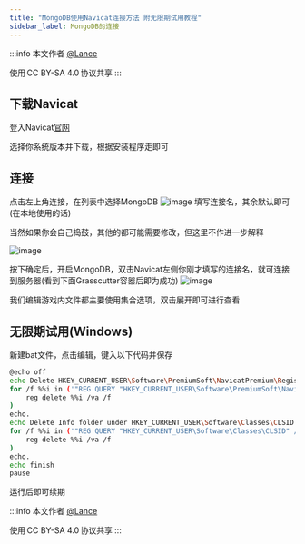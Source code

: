 ```yaml
---
title: "MongoDB使用Navicat连接方法 附无限期试用教程"
sidebar_label: MongoDB的连接
---
```

:::info
本文作者 [@Lance](https://github.com/cnlancehu/) 

使用 CC BY-SA 4.0 协议共享
:::
## 下载Navicat

登入Navicat[官网](https://www.navicat.com.cn/download/navicat-premium)

选择你系统版本并下载，根据安装程序走即可

## 连接
点击左上角连接，在列表中选择MongoDB
![image](https://user-images.githubusercontent.com/106385654/180144221-2df6f352-2a5f-4dc5-8373-f0d055807c29.png)
填写连接名，其余默认即可(在本地使用的话)

当然如果你会自己捣鼓，其他的都可能需要修改，但这里不作进一步解释

![image](https://user-images.githubusercontent.com/106385654/180144338-05fd1fae-5ebd-4ebb-add8-9ada90f342f5.png)

按下确定后，开启MongoDB，双击Navicat左侧你刚才填写的连接名，就可连接到服务器(看到下面Grasscutter容器后即为成功)
![image](https://user-images.githubusercontent.com/106385654/180144825-bc49f691-352f-489f-ba70-4165ae754d4e.png)

我们编辑游戏内文件都主要使用集合选项，双击展开即可进行查看

## 无限期试用(Windows)
新建bat文件，点击编辑，键入以下代码并保存
```bash
@echo off
echo Delete HKEY_CURRENT_USER\Software\PremiumSoft\NavicatPremium\Registration[version and language]
for /f %%i in ('"REG QUERY "HKEY_CURRENT_USER\Software\PremiumSoft\NavicatPremium" /s | findstr /L Registration"') do (
    reg delete %%i /va /f
)
echo.
echo Delete Info folder under HKEY_CURRENT_USER\Software\Classes\CLSID
for /f %%i in ('"REG QUERY "HKEY_CURRENT_USER\Software\Classes\CLSID" /s | findstr /E Info"') do (
    reg delete %%i /va /f
)
echo.
echo finish
pause
```

运行后即可续期

:::info
本文作者 [@Lance](https://github.com/cnlancehu/) 

使用 CC BY-SA 4.0 协议共享
:::